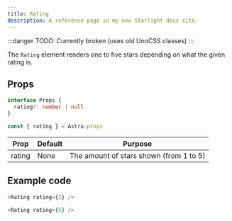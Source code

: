 ```yaml
---
title: Rating
description: A reference page in my new Starlight docs site.
---
```




:::danger
TODO: Currently broken (uses old UnoCSS classes)
:::

The `Rating` element renders one to five stars depending on what the given rating is.

## Props
```ts
interface Props {
  rating?: number | null
}

const { rating } = Astro.props
```
| Prop | Default | Purpose |
| ----------- | ----------- | ----------- |
| rating | None | The amount of stars shown (from 1 to 5) |

## Example code

```js title="index.astro"
<Rating rating={2} />
```
<Window>
  <Rating rating={2} />
</Window>

```js title="index.astro"
<Rating rating={5} />
```

<Window>
  <Rating rating={5} />
</Window>